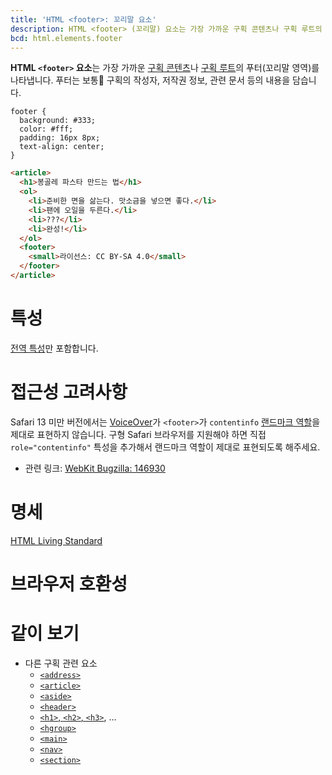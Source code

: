 ```yaml
---
title: 'HTML <footer>: 꼬리말 요소'
description: HTML <footer> (꼬리말) 요소는 가장 가까운 구획 콘텐츠나 구획 루트의 푸터(꼬리말 영역)를 나타냅니다.
bcd: html.elements.footer
---
```


**HTML `<footer>` 요소**는 가장 가까운 [구획 콘텐츠](https://html.spec.whatwg.org/multipage/dom.html#sectioning-content-2)나 [구획 루트](https://html.spec.whatwg.org/multipage/sections.html#sectioning-root)의 푸터(꼬리말 영역)를 나타냅니다. 푸터는 보통 구획의 작성자, 저작권 정보, 관련 문서 등의 내용을 담습니다.

<HTMLDemo height={200}>

```
footer {
  background: #333;
  color: #fff;
  padding: 16px 8px;
  text-align: center;
}
```

```html
<article>
  <h1>봉골레 파스타 만드는 법</h1>
  <ol>
    <li>준비한 면을 삶는다. 맛소금을 넣으면 좋다.</li>
    <li>팬에 오일을 두른다.</li>
    <li>???</li>
    <li>완성!</li>
  </ol>
  <footer>
    <small>라이선스: CC BY-SA 4.0</small>
  </footer>
</article>
```

</HTMLDemo>

# 특성

[전역 특성](/docs/Web/HTML/Global_attributes)만 포함합니다.

# 접근성 고려사항

Safari 13 미만 버전에서는 [VoiceOver](https://support.apple.com/ko-kr/guide/voiceover/welcome/10)가 `<footer>`가 `contentinfo` [랜드마크 역할](https://developer.mozilla.org/en-US/docs/Learn/Accessibility/WAI-ARIA_basics#signpostslandmarks)을 제대로 표현하지 않습니다. 구형 Safari 브라우저를 지원해야 하면 직접 `role="contentinfo"` 특성을 추가해서 랜드마크 역할이 제대로 표현되도록 해주세요.

- 관련 링크: [WebKit Bugzilla: 146930](https://bugs.webkit.org/show_bug.cgi?id=146930)

# 명세

[HTML Living Standard](https://html.spec.whatwg.org/multipage/#the-footer-element)

# 브라우저 호환성

<BrowserCompat data={bcd} />

# 같이 보기

- 다른 구획 관련 요소
  - [`<address>`](./address)
  - [`<article>`](./article)
  - [`<aside>`](./aside)
  - [`<header>`](./header)
  - [`<h1>`, `<h2>`, `<h3>`](./Heading_Elements), ...
  - [`<hgroup>`](./hgroup)
  - [`<main>`](./main)
  - [`<nav>`](./nav)
  - [`<section>`](./section)
